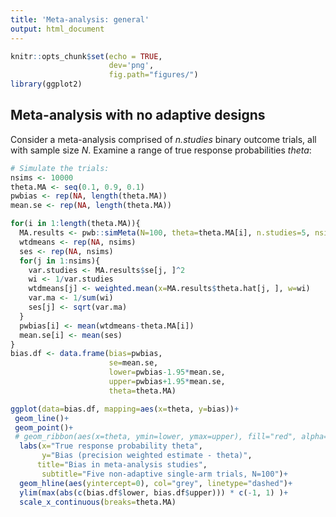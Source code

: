 ```yaml
---
title: 'Meta-analysis: general'
output: html_document
---
```


```r
knitr::opts_chunk$set(echo = TRUE,
                      dev='png',
                      fig.path="figures/")
library(ggplot2)
```


## Meta-analysis with no adaptive designs

Consider a meta-analysis comprised of _n.studies_ binary outcome trials, all with
sample size _N_. Examine a range of true response probabilities *theta*:

```r
# Simulate the trials:
nsims <- 10000
theta.MA <- seq(0.1, 0.9, 0.1)
pwbias <- rep(NA, length(theta.MA))
mean.se <- rep(NA, length(theta.MA))

for(i in 1:length(theta.MA)){
  MA.results <- pwb::simMeta(N=100, theta=theta.MA[i], n.studies=5, nsims=nsims)
  wtdmeans <- rep(NA, nsims)
  ses <- rep(NA, nsims)
  for(j in 1:nsims){
    var.studies <- MA.results$se[j, ]^2
    wi <- 1/var.studies
    wtdmeans[j] <- weighted.mean(x=MA.results$theta.hat[j, ], w=wi)
    var.ma <- 1/sum(wi)
    ses[j] <- sqrt(var.ma)
  }
  pwbias[i] <- mean(wtdmeans-theta.MA[i])
  mean.se[i] <- mean(ses)
}
bias.df <- data.frame(bias=pwbias,
                      se=mean.se,
                      lower=pwbias-1.95*mean.se,
                      upper=pwbias+1.95*mean.se,
                      theta=theta.MA)
```

```r
ggplot(data=bias.df, mapping=aes(x=theta, y=bias))+
 geom_line()+
 geom_point()+
 # geom_ribbon(aes(x=theta, ymin=lower, ymax=upper), fill="red", alpha=0.1)+
  labs(x="True response probability theta",
       y="Bias (precision weighted estimate - theta)",
      title="Bias in meta-analysis studies",
       subtitle="Five non-adaptive single-arm trials, N=100")+
  geom_hline(aes(yintercept=0), col="grey", linetype="dashed")+
  ylim(max(abs(c(bias.df$lower, bias.df$upper))) * c(-1, 1) )+
  scale_x_continuous(breaks=theta.MA)
```

